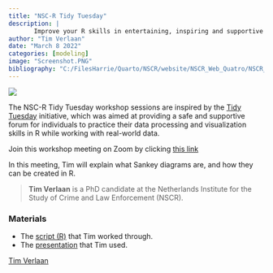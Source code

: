 ```yaml
---
title: "NSC-R Tidy Tuesday"
description: |
       Improve your R skills in entertaining, inspiring and supportive sessions moderated by your own colleagues..
author: "Tim Verlaan"
date: "March 8 2022"
categories: [modeling]
image: "Screenshot.PNG"
bibliography: "C:/FilesHarrie/Quarto/NSCR/website/NSCR_Web_Quatro/NSCR_Blog_Quarto/references/references.bib"
---
```


![](Screenshot.PNG)

The NSC-R Tidy Tuesday workshop sessions are inspired by the [Tidy Tuesday](https://www.tidytuesday.com/) initiative, which was aimed at providing a safe and supportive forum for individuals to practice their data processing and visualization skills in R while working with real-world data.

Join this workshop meeting on Zoom by clicking [this link](https://us02web.zoom.us/j/84460236110?pwd=cUovNFdtbnRheE44ZVV0b2s1bkVnUT09)

In this meeting, Tim will explain what Sankey diagrams are, and how they can be created in R.

> **Tim Verlaan** is a PhD candidate at the Netherlands Institute for the Study of Crime and Law Enforcement (NSCR).

### Materials

-   The [script (R)](script.R) that Tim worked through.
-   The [presentation](presentation.pptx) that Tim used.

[Tim Verlaan](https://nscr.nl/en/medewerker/tim-verlaan)
